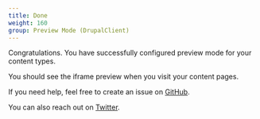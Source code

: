 ```yaml
---
title: Done
weight: 160
group: Preview Mode (DrupalClient)
---
```


Congratulations. You have successfully configured preview mode for your content types.

You should see the iframe preview when you visit your content pages.

If you need help, feel free to create an issue on [GitHub](https://github.com/chapter-three/next-drupal).

You can also reach out on [Twitter](https://twitter.com/shadcn).
